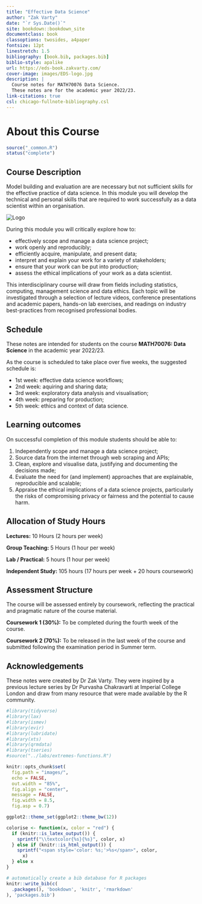 ```yaml
---
title: "Effective Data Science"
author: "Zak Varty"
date: "`r Sys.Date()`"
site: bookdown::bookdown_site
documentclass: book
classoptions: twosides, a4paper
fontsize: 12pt
linestretch: 1.5
bibliography: [book.bib, packages.bib]
biblio-style: apalike
url: https://eds-book.zakvarty.com/
cover-image: images/EDS-logo.jpg
description: |
  Course notes for MATH70076 Data Science.
  These notes are for the academic year 2022/23.
link-citations: true
csl: chicago-fullnote-bibliography.csl
---
```


# About this Course {.unnumbered}

```r
source("_common.R")
status("complete")
```

## Course Description {.unnumbered}

Model building and evaluation are are necessary but not sufficient skills for the effective practice of data science. In this module you will develop the technical and personal skills that are required to work successfully as a data scientist within an organisation. 

::: small_right
<img src="images/EDS-logo.jpg" alt="Logo"/>
:::

During this module you will critically explore how to:

- effectively scope and manage a data science project; 
- work openly and reproducibly;
- efficiently acquire, manipulate, and present data;
- interpret and explain your work for a variety of stakeholders;
- ensure that your work can be put into production; 
- assess the ethical implications of your work as a data scientist.


This interdisciplinary course will draw from fields including statistics, computing, management science and data ethics. Each topic will be investigated through a selection of lecture videos, conference presentations and academic papers, hands-on lab exercises, and readings on industry best-practices from recognised professional bodies. 


## Schedule {-}

These notes are intended for students on the course **MATH70076: Data Science** in the academic year 2022/23.

As the course is scheduled to take place over five weeks, the suggested schedule is:

-   1st week: effective data science workflows;
-   2nd week: aquiring and sharing data;
-   3rd week: exploratory data analysis and visualisation;
-   4th week: preparing for production;
-   5th week: ethics and context of data science.

<!-- A pdf version of these notes may be downloaded [here](./data_science_notes.pdf). -->


## Learning outcomes {-}

On successful completion of this module students should be able to:

1. Independently scope and manage a data science project; 
2. Source data from the internet through web scraping and APIs;
3. Clean, explore and visualise data, justifying and documenting the decisions made;
4. Evaluate the need for (and implement) approaches that are explainable, reproducible and scalable;
5. Appraise the ethical implications of a data science projects, particularly the risks of compromising privacy or fairness and the potential to cause harm.

## Allocation of Study Hours {-}

**Lectures:** 10 Hours (2 hours per week)

**Group Teaching:** 5 Hours  (1 hour per week)

**Lab / Practical:** 5 hours  (1 hour per week)

**Independent Study:** 105 hours (17 hours per week + 20 hours coursework)

## Assessment Structure {-}

The course will be assessed entirely by coursework, reflecting the practical and pragmatic nature of the course material.

**Coursework 1 (30%):** To be completed during the fourth week of the course.

**Coursework 2 (70%):** To be released in the last week of the course and submitted following the examination period in Summer term. 

## Acknowledgements {-}

These notes were created by Dr Zak Varty. They were inspired by a previous lecture series by Dr Purvasha Chakravarti at Imperial College London and draw from many resource that were made available by the R community.


```r

#library(tidyverse)
#library(lax)
#library(ismev)
#library(evir)
#library(lubridate)
#library(xts)
#library(qrmdata)
#library(tseries)
#source("../labs/extremes-functions.R")

knitr::opts_chunk$set(
  fig.path = "images/",
  echo = FALSE,
  out.width = "85%",
  fig.align = "center",
  message = FALSE,
  fig.width = 8.5,
  fig.asp = 0.7)

ggplot2::theme_set(ggplot2::theme_bw(12))

colorise <- function(x, color = "red") {
  if (knitr::is_latex_output()) {
    sprintf("\\textcolor{%s}{%s}", color, x)
  } else if (knitr::is_html_output()) {
    sprintf("<span style='color: %s;'>%s</span>", color, 
      x)
  } else x
}
```

```r
# automatically create a bib database for R packages
knitr::write_bib(c(
  .packages(), 'bookdown', 'knitr', 'rmarkdown'
), 'packages.bib')
```
